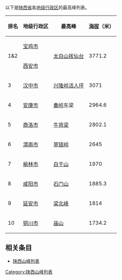 {{Notability Unreferenced|time=2021-04-22T21:15:05+00:00}}
以下是[[陕西省|陕西省]]各[[地级行政区|地级行政区]]的最高峰列表。
{| class="wikitable sortable"
|-
! 排名
! 地级行政区
! 最高峰
! [[海拔|海拔]]（米）
|-
| valign=center rowspan=2 | 1&2
| [[宝鸡市|宝鸡市]]
| valign=center rowspan=2 | [[太白山|太白山]][[拔仙台|拔仙台]]
| valign=center rowspan=2 | 3771.2
|-
| [[西安市|西安市]]
|-
| 3 || [[汉中市|汉中市]] || [[兴隆岭|兴隆岭]][[活人坪|活人坪]] || 3071
|-
| 4 || [[安康市|安康市]] || [[秦岭|秦岭]]东梁 || 2964.6
|-
| 5 || [[商洛市|商洛市]] || [[牛背梁|牛背梁]] || 2802.1
|-
| 6 || [[渭南市|渭南市]] || [[草链岭|草链岭]] || 2645
|-
| 7 || [[榆林市|榆林市]] || [[白于山|白于山]] || 1970
|-
| 8 || [[咸阳市|咸阳市]] || [[石门山_(咸阳)|石门山]] || 1885.3
|-
| 9 || [[延安市|延安市]] || [[梁北峰|梁北峰]] || 1814
|-
| 10 || [[铜川市|铜川市]] || [[庙山|庙山]] || 1734.2
|}

== 相关条目 ==
* [[陕西山峰列表|陕西山峰列表]]


[[Category:陕西山峰列表|Category:陕西山峰列表]]